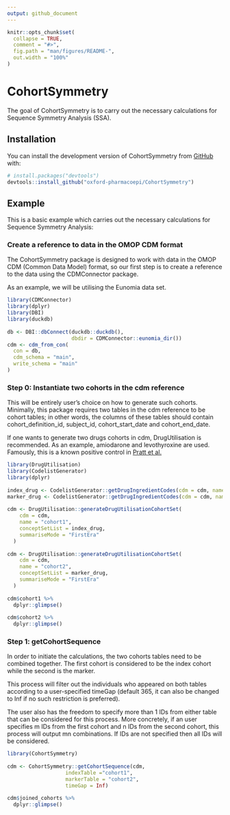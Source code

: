 ```yaml
---
output: github_document
---
```

 
<!-- README.md is generated from README.Rmd. Please edit that file -->
 
```r
knitr::opts_chunk$set(
  collapse = TRUE,
  comment = "#>",
  fig.path = "man/figures/README-",
  out.width = "100%"
)
```
 
# CohortSymmetry
 
<!-- badges: start -->
<!-- badges: end -->
 
The goal of CohortSymmetry is to carry out the necessary calculations for Sequence Symmetry Analysis (SSA).
 
## Installation
 
You can install the development version of CohortSymmetry from [GitHub](https://github.com/) with:
 
``` r
# install.packages("devtools")
devtools::install_github("oxford-pharmacoepi/CohortSymmetry")
```
 
## Example
 
This is a basic example which carries out the necessary calculations for Sequence Symmetry Analysis:
 
### Create a reference to data in the OMOP CDM format 
The CohortSymmetry package is designed to work with data in the OMOP CDM (Common Data Model) format, so our first step is to create a reference to the data using the CDMConnector package.
 
As an example, we will be utilising the Eunomia data set.
```r
library(CDMConnector)
library(dplyr)
library(DBI)
library(duckdb)
 
db <- DBI::dbConnect(duckdb::duckdb(), 
                     dbdir = CDMConnector::eunomia_dir())
cdm <- cdm_from_con(
  con = db,
  cdm_schema = "main",
  write_schema = "main"
)
```
 
### Step 0: Instantiate two cohorts in the cdm reference
 
This will be entirely user's choice on how to generate such cohorts. Minimally, this package requires two tables in the cdm reference to be cohort tables; in other words, the columns of these tables should contain cohort_definition_id, subject_id, cohort_start_date and cohort_end_date.
 
If one wants to generate two drugs cohorts in cdm, DrugUtilisation is recommended. As an example, amiodarone and levothyroxine are used. Famously, this is a known positive control in [Pratt et al.](https://www.ncbi.nlm.nih.gov/pmc/articles/PMC4690514/)
 
```r
library(DrugUtilisation)
library(CodelistGenerator)
library(dplyr)
 
index_drug <- CodelistGenerator::getDrugIngredientCodes(cdm = cdm, name = "amiodarone")
marker_drug <- CodelistGenerator::getDrugIngredientCodes(cdm = cdm, name = "levothyroxine")
 
cdm <- DrugUtilisation::generateDrugUtilisationCohortSet(
    cdm = cdm,
    name = "cohort1",
    conceptSetList = index_drug,
    summariseMode = "FirstEra"
  )
 
cdm <- DrugUtilisation::generateDrugUtilisationCohortSet(
    cdm = cdm,
    name = "cohort2",
    conceptSetList = marker_drug,
    summariseMode = "FirstEra"
  )
 
cdm$cohort1 %>%
  dplyr::glimpse()
 
cdm$cohort2 %>%
  dplyr::glimpse()
```
 
### Step 1: getCohortSequence
 
In order to initiate the calculations, the two cohorts tables need to be combined together. The first cohort is considered to be the index cohort while the second is the marker.
 
This process will filter out the individuals who appeared on both tables according to a user-specified timeGap (default 365, it can also be changed to Inf if no such restriction is preferred).
 
The user also has the freedom to specify more than 1 IDs from either table that can be considered for this process. More concretely, if an user specifies m IDs from the first cohort and n IDs from the second cohort, this process will output mn combinations. If IDs are not specified then all IDs will be considered.
 
```r
library(CohortSymmetry)
 
cdm <- CohortSymmetry::getCohortSequence(cdm,
                   indexTable ="cohort1",
                   markerTable = "cohort2",
                   timeGap = Inf)
 
cdm$joined_cohorts %>%
  dplyr::glimpse()
 
```

